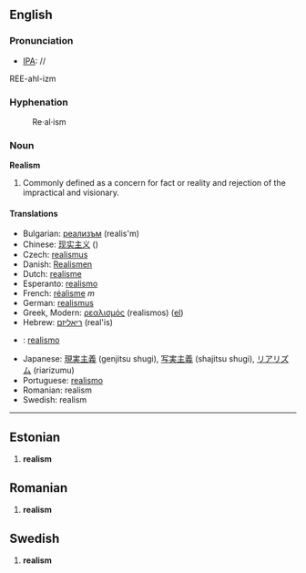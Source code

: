 ==English==

=== Pronunciation ===
*[[IPA]]: //
REE-ahl-izm

===Hyphenation===
:Re&middot;al&middot;ism
=== Noun ===
'''Realism'''

#Commonly defined as a concern for fact or reality and rejection of the impractical and visionary.

==== Translations ====

*Bulgarian: [[реализъм]] (realis'm)
*Chinese: [[现实主义]] ()
*Czech: [[realismus]]
*Danish: [[Realismen]]
*Dutch: [[realisme]]
*Esperanto: [[realismo]]
*French: [[réalisme]] ''m''
*German: [[realismus]]
*Greek, Modern: [[ρεαλισμός]] (realismos) ([[:el:ρεαλισμός|el]])
*Hebrew: [[ריאליזם]] (real'is)
* {{io}} : [[realismo]]
*Japanese: [[現実主義]] (genjitsu shugi), [[写実主義]] (shajitsu shugi), [[リアリズム]] (riarizumu)
*Portuguese: [[realismo]]
*Romanian: realism
*Swedish: realism

----

==Estonian==
# '''realism'''

==Romanian==
# '''realism'''

==Swedish==
# '''realism'''

{{Wikipedia}}